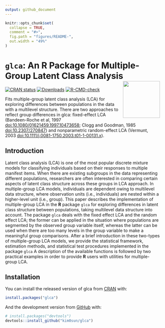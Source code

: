 ```yaml
---
output: github_document
---
```


<!-- README.md is generated from README.Rmd. Please edit that file -->

```r
knitr::opts_chunk$set(
  collapse = TRUE,
  comment = "#>", 
  fig.path = "figures/README-",
  out.width = "49%"
)
```

# `glca`: An **R** Package for Multiple-Group Latent Class Analysis <img src="man/figures/logo.png" align="right" width="120" />
<!-- badges: start -->
[![CRAN status](https://www.r-pkg.org/badges/version/glca)](https://CRAN.R-project.org/package=glca)
[![Downloads](https://cranlogs.r-pkg.org/badges/grand-total/glca?color=blue)](https://r-pkg.org/pkg/glca)
[![R-CMD-check](https://github.com/kim0sun/glca/workflows/R-CMD-check/badge.svg)](https://github.com/kim0sun/glca/actions)
<!-- badges: end -->

Fits multiple-group latent class analysis (LCA) for exploring differences between populations in the data with a multilevel structure. There are two approaches to reflect group differences in glca: fixed-effect LCA (Bandeen-Roche et al, 1997 <doi:10.1080/01621459.1997.10473658>; Clogg and Goodman, 1985 <doi:10.2307/270847>) and nonparametric random-effect LCA (Vermunt, 2003 <doi:10.1111/j.0081-1750.2003.t01-1-00131.x>).
   
## Introduction

Latent class analysis (LCA) is one of the most popular discrete mixture models for classifying individuals based on their responses to multiple manifest items. When there are existing subgroups in the data representing different populations, researchers are often interested in comparing certain aspects of latent class structure across these groups in LCA approach. In multiple-group LCA models, individuals are dependent owing to multilevel data structure, where observation units (i.e., individuals) are nested within a higher-level unit (i.e., group). This paper describes the implementation of multiple-group LCA in the **R** package `glca` for exploring differences in latent class structure between populations, taking multilevel data structure into account. The package `glca` deals with the fixed effect LCA and the random effect LCA; the former can be applied in the situation where populations are segmented by the observed group variable itself, whereas the latter can be used when there are too many levels in the group variable to make a meaningful group comparisons. After a brief introduction in these two-types of multiple-group LCA models, we provide the statistical framework, estimation methods, and statistical test procedures implemented in the package `glca` A description of the available functions is followed by two practical examples in order to provide **R** users with utilities for multiple-group LCA.


## Installation
You can install the released version of glca from [CRAN](https://CRAN.R-project.org) with:

``` r
install.packages("glca")
```

And the development version from [GitHub](https://github.com/) with:

``` r
# install.packages("devtools")
devtools::install_github("kim0sun/glca")
```


